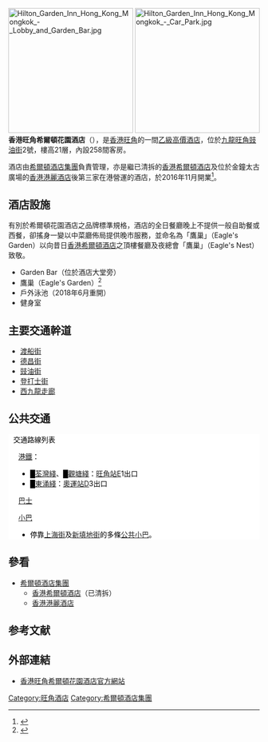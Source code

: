 {{Citation style|time=2017-02-28T17:21:16+00:00}}
{{veil|time=2017-02-28T17:21:16+00:00}}
{{Infobox hotel
| hotel_name =香港旺角希爾頓花園酒店<br>Hilton Garden Inn Hong Kong Mongkok
| logo = 
| logo_caption =
| image = Hilton Garden Inn Hong Kong Mongkok (full blue sky).jpg
| image_width        =
| caption            = 
| location           = {{HK}}[[九龍|九龍]][[旺角|旺角]][[豉油街|豉油街]]2號
| coordinates        =
| opening_date       = 2016年11月
| stars              = 乙級高價
| closing_date       =
| developer          = 
| operator           = 
| owner              = 
| number_of_restaurants =
| number_of_rooms    = 258間
| number_of_suites   = 
| floor_area         = 
| floors             = 21層
| parking            =
| website            =[https://www.hilton.com/en/hotels/hkgmsgi-hilton-garden-inn-hong-kong-mongkok/ 香港旺角希爾頓花園酒店官方網站]
| footnotes          =
}}
[[File:Hilton_Garden_Inn_Hong_Kong_Mongkok_-_Lobby_and_Garden_Bar.jpg|250px]]
[[File:Hilton_Garden_Inn_Hong_Kong_Mongkok_-_Car_Park.jpg|250px]]
'''香港旺角希爾頓花園酒店'''（{{lang-en|'''Hilton Garden Inn Hong Kong Mongkok'''}}），是[[香港|香港]][[旺角|旺角]]的一間[[乙級高價酒店|乙級高價酒店]]，位於[[九龍|九龍]][[旺角|旺角]][[豉油街|豉油街]]2號，樓高21層，內設258間客房。

酒店由[[希爾頓酒店集團|希爾頓酒店集團]]負責管理，亦是繼已清拆的[[香港希爾頓酒店|香港希爾頓酒店]]及位於金鐘太古廣場的[[香港港麗酒店|香港港麗酒店]]後第三家在港營運的酒店，於2016年11月開業<ref>{{Cite web |url = http://news.hiltonworldwide.com/index.cfm/newsroom/detail/31403 |title = 希爾頓花園酒店首次亮相活力之都香港 |author =  |date = 2016年12月12日 |publisher = 希爾頓酒店集團 |language = zh |accessdate =  |quote =  }}</ref>。

==酒店設施==
有別於希爾頓花園酒店之品牌標準規格，酒店的全日餐廳晚上不提供一般自助餐或西餐，卻搖身一變以中菜廳佈局提供晚市服務，並命名為「鷹巢」（Eagle's Garden）以向昔日[[香港希爾頓酒店|香港希爾頓酒店]]之頂樓餐廳及夜總會「鷹巢」（Eagle's Nest）致敬。

*Garden Bar（位於酒店大堂旁）
*鷹巢（Eagle's Garden）<ref>{{Cite web |url = http://hk.apple.nextmedia.com/supplement/food/art/20161119/19838454 |title = 【鷹巢重臨】名人夜總會變中菜廳　趙世曾吃乞兒雞追憶昔日追女事 |author =  |date = 2016年11月19日 |publisher = 蘋果日報 |language = zh |accessdate =  |quote =  }}</ref>
*戶外泳池（2018年6月重開）
*健身室

==主要交通幹道==
*[[渡船街_(香港)|渡船街]]
*[[德昌街|德昌街]]
*[[豉油街|豉油街]]
*[[登打士街_(香港)|登打士街]]
*[[西九龍走廊|西九龍走廊]]

==公共交通==
<div class="NavFrame collapsed" style="color: black; background-color: #FFFFFF; margin: 0 auto; padding: 0 10px; text-align: left;"><div class="NavHead" style="background-color: #FFFFFF; margin: 0 auto; paddin丿ㄥㄥ丨；；：g: 0 10px; font-weight:normal;">交通路線列表</div><div class="NavContent" style="background-color: #FFFFFF; margin: 0 auto; padding: 0 10px;">
;[[港鐵|港鐵]]：
*<font color="{{荃灣綫色彩}}">█</font>[[荃灣綫|荃灣綫]]、<font color="{{觀塘綫色彩}}">█</font>[[觀塘綫|觀塘綫]]：[[旺角站|旺角站]]E1出口
*<font color="{{東涌綫色彩}}">█</font>[[東涌綫|東涌綫]]：[[奧運站|奧運站]]D3出口
;[[香港巴士|巴士]]
{{九龍新界巴士簡單列表|1|1A|2|3C|3X|6|6C|6F|9|13D|16|16X|18|30X|32|33A|35A|35X|36B|36X|37|41A|42A|43C|46|52X|60X|66X|67X|68X|69X|72X|81|81S|87B|87D|93K|95|98C|202|203C|203E|203X|230X|234X|238X|242X|259B|265B|268X|269X|270S|271S|281A|287X|296C|701S|796C|887|N20|N41X|N213|N216|N241|N271|N281|N283|N287}}
{{過海隧道巴士簡單列表|102|102P|102R|104|112|117|118|118P|171|171A|171P|904|905|970|970X|971|N118|N122|N171}}
{{大嶼山巴士簡單列表|A20|A21|E21|E21A|E21C|N21|N21A|N23|NA20|NA21}}
;[[香港小巴|小巴]]
*停靠[[上海街|上海街]]及[[新填地街|新填地街]]的多條[[公共小巴|公共小巴]]。
{{九龍專線小巴簡單列表|3|74}}
</div></div>

==參看==
*[[希爾頓酒店集團|希爾頓酒店集團]]
**[[香港希爾頓酒店|香港希爾頓酒店]]（已清拆）
**[[香港港麗酒店|香港港麗酒店]]

==参考文献==
<div class="references-small">
<references />

==外部連結==
*[https://www.hilton.com/en/hotels/hkgmsgi-hilton-garden-inn-hong-kong-mongkok/ 香港旺角希爾頓花園酒店官方網站]
</div>
 
{{希爾頓酒店集團}}
[[Category:旺角酒店|Category:旺角酒店]]
[[Category:希爾頓酒店集團|Category:希爾頓酒店集團]]